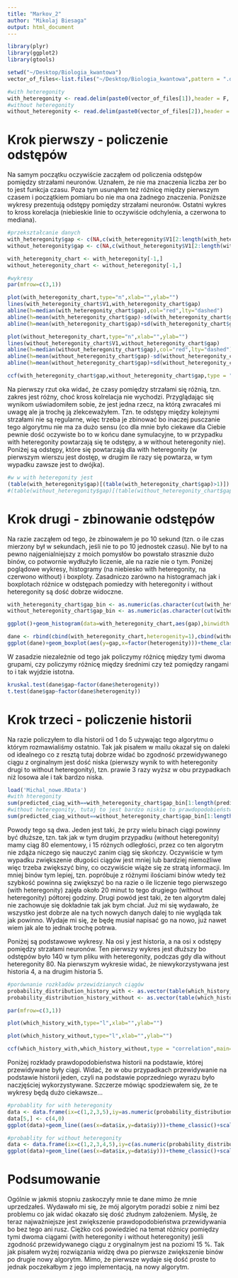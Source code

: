```yaml
---
title: "Markov_2"
author: "Mikolaj Biesaga"
output: html_document
---
```


```r
library(plyr)
library(ggplot2)
library(gtools)

setwd("~/Desktop/Biologia_kwantowa")
vector_of_files<-list.files("~/Desktop/Biologia_kwantowa",pattern = ".dat$")

#with heteregonity
with_heteregonity <- read.delim(paste0(vector_of_files[1]),header = F, sep = '\t')
#without heteregonity
without_heteregonity <- read.delim(paste0(vector_of_files[2]),header = F, sep = '\t')
```

# Krok pierwszy - policzenie odstępów

Na samym początku oczywiście zacząłem od policzenia odstępów pomiędzy strzałami neuronów. Uznałem, że nie ma znaczenia liczba zer bo to jest funkcja czasu. Poza tym usunąłem też różnicę między pierwszym czasem i początkiem pomiaru bo nie ma ona żadnego znaczenia. Poniższe wykresy prezentują odstępy pomiędzy strzałami neuronów. Ostatni wykres to kross korelacja (niebieskie linie to oczywiście odchylenia, a czerwona to mediana).

```r
#przekształcanie danych
with_heteregonity$gap <- c(NA,c(with_heteregonity$V1[2:length(with_heteregonity$V1)])-c(with_heteregonity$V1[1:(length(with_heteregonity$V1)-1)]))
without_heteregonity$gap <- c(NA,c(without_heteregonity$V1[2:length(without_heteregonity$V1)])-c(without_heteregonity$V1[1:(length(without_heteregonity$V1)-1)]))

with_heteregonity_chart <- with_heteregonity[-1,]
without_heteregonity_chart <- without_heteregonity[-1,]

#wykresy
par(mfrow=c(3,1))

plot(with_heteregonity_chart,type="n",xlab="",ylab="")
lines(with_heteregonity_chart$V1,with_heteregonity_chart$gap)
abline(h=median(with_heteregonity_chart$gap),col="red",lty="dashed")
abline(h=mean(with_heteregonity_chart$gap)-sd(with_heteregonity_chart$gap),col="blue",lty="dashed")
abline(h=mean(with_heteregonity_chart$gap)+sd(with_heteregonity_chart$gap),col="blue",lty="dashed")

plot(without_heteregonity_chart,type="n",xlab="",ylab="")
lines(without_heteregonity_chart$V1,without_heteregonity_chart$gap)
abline(h=median(without_heteregonity_chart$gap),col="red",lty="dashed")
abline(h=mean(without_heteregonity_chart$gap)-sd(without_heteregonity_chart$gap),col="blue",lty="dashed")
abline(h=mean(without_heteregonity_chart$gap)+sd(without_heteregonity_chart$gap),col="blue",lty="dashed")

ccf(with_heteregonity_chart$gap,without_heteregonity_chart$gap,type = "correlation",main="CrossCorelation")

```

Na pierwszy rzut oka widać, że czasy pomiędzy strzałami się różnią, tzn. zakres jest różny, choć kross kolrelacja nie wychodzi. Przyglądając się wynikom uświadomiłem sobie, że jest jedna rzecz, na którą zwracałeś mi uwagę ale ja trochę ją zlekceważyłem. Tzn. te odstępy między kolejnymi strzałami nie są regularne, więc trzeba je zbinować bo inaczej pusczanie tego algorytmu nie ma za dużo sensu (co dla mnie było ciekawe dla Ciebie pewnie dość oczywiste bo to w końcu dane symulacyjne, to w przypadku with heteregonity powtarzają się te odstępy, a w without heteregonity nie). Poniżej są odstępy, które się powtarzają dla with heteregonity (w pierwszym wierszu jest dostęp, w drugim ile razy się powtarza, w tym wypadku zawsze jest to dwójka).
```r
#w w with heteregonity jest 
(table(with_heteregonity$gap)[(table(with_heteregonity_chart$gap)>1)])
#(table(without_heteregonity$gap)[(table(without_heteregonity_chart$gap)>1)])
```
# Krok drugi - zbinowanie odstępów
Na razie zacząłem od tego, że zbinowałem je po 10 sekund (tzn. o ile czas mierzony był w sekundach, jeśli nie to po 10 jednostek czasu). Nie był to na pewno najgenialniejszy z moich pomysłów bo powstało strasznie dużo binów, co potwornie wydłużyło liczenie, ale na razie nie o tym. Poniżej poglądowe wykresy, histogramy (na niebiesko with heteregonity, na czerwono without) i boxploty. Zasadniczo zarówno na histogramach jak i boxplotach różnice w odstępach pomiedzy with heteregonity i without heteregonity są dość dobrze widoczne.
```r
with_heteregonity_chart$gap_bin <- as.numeric(as.character(cut(with_heteregonity_chart$gap,c(0, seq(10, 120, by = 10)),c(1:12))))
without_heteregonity_chart$gap_bin <- as.numeric(as.character(cut(without_heteregonity_chart$gap,c(0, seq(10, 200, by = 10)),c(1:20))))

ggplot()+geom_histogram(data=with_heteregonity_chart,aes(gap),binwidth = 10,fill="blue",alpha=0.5)+geom_histogram(data=without_heteregonity_chart,aes(gap),binwidth = 10,fill="red",alpha=0.5)+theme_classic()+scale_x_continuous("Gap")+scale_y_continuous("Frequency")

dane <- rbind(cbind(with_heteregonity_chart,heterogenity=1),cbind(without_heteregonity_chart,heterogenity=0))
ggplot(dane)+geom_boxplot(aes(y=gap,x=factor(heterogenity)))+theme_classic()+scale_x_discrete("",labels=c("Without Heteregonity","With Heterogenity"))
```

W zasadzie niezależnie od tego jak policzymy różnicę między tymi dwoma grupami, czy policzymy różnicę między średnimi czy też pomiędzy rangami to i tak wyjdzie istotna.
```r
kruskal.test(dane$gap~factor(dane$heterogenity))
t.test(dane$gap~factor(dane$heterogenity))

```
# Krok trzeci - policzenie historii
Na razie policzyłem to dla historii od 1 do 5 używając tego algorytmu o którym rozmawialiśmy ostatnio. Tak jak pisałem w mailu okazał się on daleki od idealnego co z resztą tutaj dobrze widać bo zgodność przewidywanego ciągu z orginalnym jest dość niska (pierwszy wynik to with heteregonity drugi to without heteregonity), tzn. prawie 3 razy wyższ w obu przypadkach niż losowa ale i tak bardzo niska.

```r
load('Michal_nowe.RData')
#with hteregonity
sum(predicted_ciag_with==with_heteregonity_chart$gap_bin[1:length(predicted_ciag_with)])/length(predicted_ciag_with)
#without heteregonity, tutaj to jest bardzo niskie to prawdopodobieństwo, choć jak się weźmie pod uwagę, że losowe by było około 6 procent to i tak jest prawie 3 razy wyższe. Jednak to dalej jest mało.
sum(predicted_ciag_without==without_heteregonity_chart$gap_bin[1:length(predicted_ciag_without)])/length(predicted_ciag_without)
```
Powody tego są dwa. Jeden jest taki, że przy wielu binach ciągi powinny być dłuższe, tzn. tak jak w tym drugim przypadku (without heteregonity) mamy ciąg 80 elementowy, i 15 różnych odległości, przez co ten algorytm nie zdąża niczego się nauczyć zanim ciąg się skończy. Oczywiście w tym wypadku zwiększenie długości ciągów jest mniej lub bardziej niemożliwe więc trzeba zwiększyć biny, co oczywiście wiąże się ze stratą informacji. Im mniej binów tym lepiej, tzn. popróbuje z różnymi ilościami binów wtedy też szybkość powinna się zwiększyć bo na razie o ile liczenie tego pierwszego (with heteregonity) zajęła około 20 minut to tego drugiego (without heteregonity) półtorej godziny. Drugi powód jest taki, że ten algorytm dalej nie zachowuje się dokładnie tak jak bym chciał. Już mi się wydawało, że wszystko jest dobrze ale na tych nowych danych dalej to nie wygląda tak jak powinno. Wydaje mi się, że będę musiał napisać go na nowo, już nawet wiem jak ale to jednak trochę potrwa.

Poniżej są podstawowe wykresy. Na osi y jest historia, a na osi x odstępy pomiędzy strzałami neuronów. Ten pierwszy wykres jest dłuższy bo odstępów było 140 w tym pliku with heteregonity, podczas gdy dla without heteregonity 80. Na pierwszym wykresie widać, że niewykorzystywana jest historia 4, a na drugim historia 5.
```r
#porównanie rozkładów przewidzianych ciągów
probability_distribution_history_with <- as.vector(table(which_history_with)/length(which_history_with))
probability_distribution_history_without <- as.vector(table(which_history_without)/length(which_history_without))

par(mfrow=c(3,1))

plot(which_history_with,type="l",xlab="",ylab="")

plot(which_history_without,type="l",xlab="",ylab="")

ccf(which_history_with,which_history_without,type = "correlation",main="CrossCorelation")
```

Poniżej rozkłady prawdopodobieństwa historii na podstawie, której przewidywane były ciągi. Widać, że w obu przypadkach przewidywanie na podstawie historii jeden, czyli na podstawie poprzedniego wyrazu było naczjęściej wykorzystywane. Szczerze mówiąc spodziewałem się, że te wykresy będą dużo ciekawsze...

```r
#probablity for with heteregonity
data <- data.frame(ix=c(1,2,3,5),iy=as.numeric(probability_distribution_history_with))
data[5,] <- c(4,0)
ggplot(data)+geom_line((aes(x=data$ix,y=data$iy)))+theme_classic()+scale_y_continuous("Probability")+scale_x_continuous("History")+ggtitle("With Heteregonity")

#probablity for without heteregonity
data <- data.frame(ix=c(1,2,3,4,5),iy=c(as.numeric(probability_distribution_history_without),0))
ggplot(data)+geom_line((aes(x=data$ix,y=data$iy)))+theme_classic()+scale_y_continuous("Probability")+scale_x_continuous("History")+ggtitle("Without Heteregonity")

```

# Podsumowanie
Ogólnie w jakmiś stopniu zaskoczyły mnie te dane mimo że mnie uprzedzałeś. Wydawało mi się, że mój algorytm poradzi sobie z nimi bez problemu co jak widać okazało się dość złudnym założeniem. Myślę, że teraz najważniejsze jest zwiększenie prawdopodobieństwa przewidywania bo bez tego ani rusz. Ciężko coś powiedzieć na temat różnicy pomiędzy tymi dwoma ciągami (with heteregonity i without heteregonity) jeśli zgodność przewidywanego ciągu z oryginalnym jest na poziomi 15 %. Tak jak pisałem wyżej rozwiązania widzę dwa po pierwsze zwiększenie binów po drugie nowy algorytm. Mimo, że pierwsze wydaje się dość proste to jednak poczekałbym z jego implementacją, na nowy algorytm.


